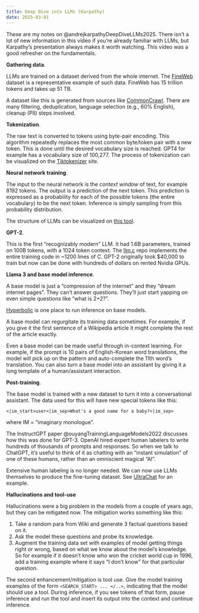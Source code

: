 ```yaml
---
title: Deep Dive into LLMs (Karpathy)
date: 2025-03-01
---
```


These are my notes on @andrejkarpathyDeepDiveLLMs2025. There isn't a lot of new
information in this video if you're already familiar with LLMs, but Karpathy's
presentation always makes it worth watching. This video was a good refresher on
the fundamentals.

**Gathering data**.

LLMs are trained on a dataset derived from the whole internet. The
[FineWeb](https://huggingface.co/datasets/HuggingFaceFW/fineweb) dataset is a
representative example of such data. FineWeb has 15 trillion tokens and takes
up 51 TB.

A dataset like this is generated from sources like
[CommonCrawl](https://commoncrawl.org/). There are many filtering,
deduplication, language selection (e.g., 60% English), cleanup (PII) steps
involved.

**Tokenization**.

The raw text is converted to tokens using byte-pair encoding. This algorithm
repeatedly replaces the most common byte/token pair with a new token. This is
done until the desired vocabulary size is reached. GPT4 for example has a
vocabulary size of 100,277. The process of tokenization can be visualized on
the [Tiktokenizer](https://tiktokenizer.vercel.app/) site.

**Neural network training**.

The input to the neural network is the _context window_ of text, for example
8192 tokens. The output is a prediction of the next token. This prediction is
expressed as a probability for each of the possible tokens (the entire
vocabulary) to be the next token. Inference is simply sampling from this
probability distribution.

The structure of LLMs can be visualized on [this tool](https://bbycroft.net/llm).

**GPT-2**.

This is the first "recognizably modern" LLM. It had 1.6B parameters, trained on
100B tokens, with a 1024 token context. The
[llm.c](https://github.com/karpathy/llm.c) repo implements the entire training
code in ~1200 lines of C. GPT-2 originally took \$40,000 to train but now can
be done with hundreds of dollars on rented Nvidia GPUs.

**Llama 3 and base model inference**.

A base model is just a "compression of the internet" and they "dream internet pages". They can't answer questions. They'll just start yapping on even simple questions like "what is 2+2?".

[Hyperbolic](https://www.hyperbolic.xyz) is one place to run inference on base models.

A base model can regurgitate its training data sometimes. For example, if you give it the first sentence of a Wikipedia article it might complete the rest of the article exactly.

Even a base model can be made useful through in-context learning. For example, if the prompt is 10 pairs of English-Korean word translations, the model will pick up on the pattern and auto-complete the 11th word's translation. You can also turn a base model into an assistant by giving it a long template of a human/assistant interaction.

**Post-training**.

The base model is trained with a new dataset to turn it into a conversational assistant. The data used for this will have new special tokens like this:

```
<|im_start>user<|im_sep>What's a good name for a baby?<|im_sep>
```

where IM = "imaginary monologue".

The InstructGPT paper @ouyangTrainingLanguageModels2022 discusses how this was done for GPT-3. OpenAI hired expert human labelers to write hundreds of thousands of prompts and responses. So when we talk to ChatGPT, it's useful to think of it as chatting with an "instant simulation" of one of these humans, rather than an omniscient magical "AI".

Extensive human labeling is no longer needed. We can now use LLMs themselves to produce the fine-tuning dataset. See [UltraChat](https://github.com/thunlp/UltraChat) for an example.

**Hallucinations and tool-use**

Hallucinations were a big problem in the models from a couple of years ago, but they can be mitigated now. The mitigation works something like this:

1. Take a random para from Wiki and generate 3 factual questions based on it.
2. Ask the model these questions and probe its knowledge.
3. Augment the training data set with examples of model getting things right or wrong, based on what we know about the model's knowledge. So for example if it doesn't know who won the cricket world cup in 1996, add a training example where it says "I don't know" for that particular question.

The second enhancement/mitigation is tool use. Give the model training examples of the form `<SEARCH_START> ... </..>`, indicating that the model should use a tool. During inference, if you see tokens of that form, pause inference and run the tool and insert its output into the context and continue inference.
